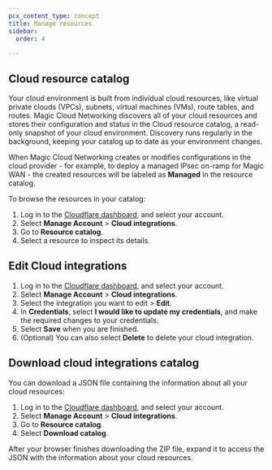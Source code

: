 ```yaml
---
pcx_content_type: concept
title: Manage resources
sidebar:
  order: 4

---
```


## Cloud resource catalog

Your cloud environment is built from individual cloud resources, like virtual private clouds (VPCs), subnets, virtual machines (VMs), route tables, and routes. Magic Cloud Networking discovers all of your cloud resources and stores their configuration and status in the Cloud resource catalog, a read-only snapshot of your cloud environment. Discovery runs regularly in the background, keeping your catalog up to date as your environment changes.

When Magic Cloud Networking creates or modifies configurations in the cloud provider - for example, to deploy a managed IPsec on-ramp for Magic WAN - the created resources will be labeled as **Managed** in the resource catalog.

To browse the resources in your catalog:

1. Log in to the [Cloudflare dashboard](https://dash.cloudflare.com/), and select your account.
2. Select **Manage Account** > **Cloud integrations**.
3. Go to **Resource catalog**.
4. Select a resource to inspect its details.

## Edit Cloud integrations

1. Log in to the [Cloudflare dashboard](https://dash.cloudflare.com/), and select your account.
2. Select **Manage Account** > **Cloud integrations**.
3. Select the integration you want to edit > **Edit**.
4. In **Credentials**, select **I would like to update my credentials**, and make the required changes to your credentials.
5. Select **Save** when you are finished.
6. (Optional) You can also select **Delete** to delete your cloud integration.

## Download cloud integrations catalog

You can download a JSON file containing the information about all your cloud resources:

1. Log in to the [Cloudflare dashboard](https://dash.cloudflare.com/), and select your account.
2. Select **Manage Account** > **Cloud integrations**.
3. Go to **Resource catalog**.
4. Select **Download catalog**.

After your browser finishes downloading the ZIP file, expand it to access the JSON with the information about your cloud resources.